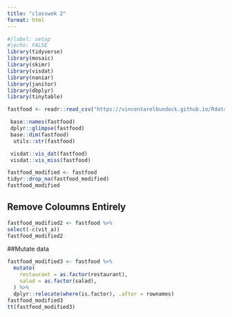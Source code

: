 ```yaml
---
title: "classwok 2"
format: html
---
```

```r
#/label: setup
#|echo: FALSE
library(tidyverse)
library(mosaic)
library(skimr) 
library(visdat) 
library(naniar)
library(janitor)
library(dbplyr)
library(tinytable)
```

```r
fastfood <- readr::read_csv("https://vincentarelbundock.github.io/Rdatasets/csv/openintro/fastfood.csv")
```

```r
 base::names(fastfood)
 dplyr::glimpse(fastfood)
 base::dim(fastfood)
  utils::str(fastfood)
```
```r
 visdat::vis_dat(fastfood)
 visdat::vis_miss(fastfood)
```
```r
fastfood_modified <- fastfood
tidyr::drop_na(fastfood_modified)
fastfood_modified
```
## Remove Coloumns Entirely

```r
fastfood_modified2 <- fastfood %>% 
select(-c(vit_a))
fastfood_modified2
```
##Mutate data
```r
fastfood_modified3 <- fastfood %>%
  mutate(
    restaurant = as.factor(restaurant),
    salad = as.factor(salad),
  ) %>% 
  dplyr::relocate(where(is.factor), .after = rownames)
fastfood_modified3
tt(fastfood_modified3)
```
